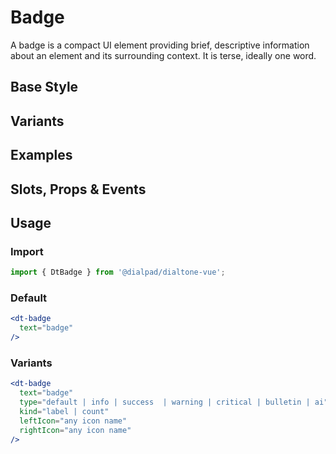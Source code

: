 
# Badge

<Subtitle>
  A badge is a compact UI element providing brief, descriptive information about an element and its surrounding context.
  It is terse, ideally one word.
</Subtitle>

## Base Style

<Canvas>
  <Story id="components-badge--default" />
</Canvas>

## Variants

<Canvas>
  <Story id="components-badge--variants" />
</Canvas>

## Examples

<Canvas>
  <Story id="components-badge--examples" />
</Canvas>

## Slots, Props & Events

<ArgsTable story={PRIMARY_STORY} />

## Usage

### Import

```jsx
import { DtBadge } from '@dialpad/dialtone-vue';
```

### Default

```jsx
<dt-badge
  text="badge"
/>
```

### Variants

```jsx
<dt-badge
  text="badge"
  type="default | info | success  | warning | critical | bulletin | ai"
  kind="label | count"
  leftIcon="any icon name"
  rightIcon="any icon name"
/>
```
